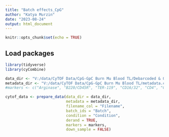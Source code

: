 ---
title: "Batch effects_CpG"
author: "Katya Murzin"
date: "2023-08-24"
output: html_document
---

```{r setup, include=FALSE}
knitr::opts_chunk$set(echo = TRUE)
```

## Load packages

```{r}
library(tidyverse)
library(cyCombine)
```

```{r}
data_dir <- "V:/data/CyTOF Data/CpG-GpC Burn Mu Blood TL/Debarcoded & QCd for CyCombine"
metadata_dir <- "V:/data/CyTOF Data/CpG-GpC Burn Mu Blood TL/metadata.csv"
#markers <- c("Arginase", "B220/CD45R", "TER-119", "CD16/32", "CD4", "CD44", "CD8a", "CD45", "ASC/PYCARD", "Ly6G", "CCR1", "CD14", "Ly6C", "CD3", "CD152", "CD103", "CD68", "CD19", "CD186", "T-bet", "CD206", "Sca-1", "CD83", "FoxP3", "NK1.1", "Ki-67", "CD115", "CD86", "CD25", "CD117", "PU.1", "CD278", "CD279", "CD192", "CD69", "CD11b", "F4/80", "IL-23R", "Caspase-1", "CD5", "CD127", "CD34", "I-A/I-e (MHC-II)")


```

```{r}
cytof_data <- prepare_data(data_dir = data_dir,
                           metadata = metadata_dir,
                           filename_col = "Filename",
                           batch_ids = "Batch",
                           condition = "Condition",
                           derand = TRUE,
                           markers = markers,
                           down_sample = FALSE)
```
